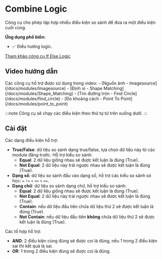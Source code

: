 # Combine Logic

Công cụ cho phép tập hợp nhiều điều kiện so sánh để đưa ra một điều kiện cuối cùng.

**Ứng dụng phổ biến:**
- :white_check_mark: Điều hướng logic.

[Tham khảo công cụ If Else Logic](/docs/modules/if_else_logic) 

## Video hướng dẫn
<VideoPlayer url='/videos/combine_logic/combine_logic.mp4' />
Các công cụ hỗ trợ được sử dụng trong video:
-   [Nguồn ảnh - Imagesource](/docs/modules/Imagesource)
-   [Định vị - Shape Matching](/docs/modules/Shape_Matching)
-   [Tìm đường tròn - Find Circle](/docs/modules/find_circle)
-   [Đo khoảng cách - Point To Point](/docs/modules/point_to_point)

:::note
Công cụ sẽ chạy các điều kiện theo thứ tự từ trên xuống dưới.
:::

## Cài đặt

Các dạng điều kiện hỗ trợ:
-   **True/False**: dữ liệu so sánh dạng true/false, lựa chọn dữ liệu này từ các module đằng trước. Hỗ trợ kiểu so sánh:
    -   **Equal**: 2 dữ liệu giống nhau sẽ được kết luận là đúng (True).
    -   **Not Equal**: 2 dữ liệu này trái ngược nhau sẽ được kết luận là đúng (True).
-   **Dạng số**: dữ liệu so sánh đầu vào dạng số, hỗ trợ các kiểu so sánh só học: `=` `!=` `<` `<=` `>` `>=`.
-   **Dạng chữ**: dữ liệu so sánh dạng chữ, hỗ trợ kiểu so sánh:
    -   **Equal**: 2 dữ liệu giống nhau sẽ được kết luận là đúng (True).
    -   **Not Equal**: 2 dữ liệu này trái ngược nhau sẽ được kết luận là đúng (True).
    -   **Contain**: nếu dữ liệu đầu tiên chứa dữ liệu thứ 2 sẽ được kết luận là đúng (True).
    -   **Not Contain**: nếu dữ liệu đầu tiên **không** chứa dữ liệu thứ 2 sẽ được kết luận là đúng (True).

Các tổ hợp hỗ trợ:
-   **AND**: 2 điều kiện cùng đúng sẽ được coi là đúng, nếu 1 trong 2 điều kiện sai thì kết quả là sai.
-   **OR**: 1 trong 2 điều kiện đúng sẽ được coi là đúng.